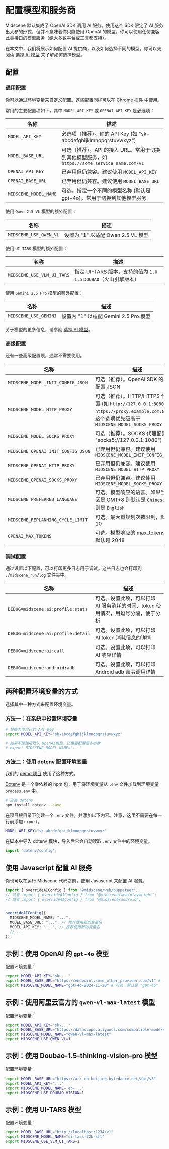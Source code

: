 
# 配置模型和服务商

Midscene 默认集成了 OpenAI SDK 调用 AI 服务。使用这个 SDK 限定了 AI 服务出入参的形式，但并不意味着你只能使用 OpenAI 的模型，你可以使用任何兼容此类接口的模型服务（绝大多数平台或工具都支持）。

在本文中，我们将展示如何配置 AI 提供商，以及如何选择不同的模型。你可以先阅读 [选择 AI 模型](./choose-a-model) 来了解如何选择模型。

## 配置

### 通用配置

你可以通过环境变量来自定义配置。这些配置同样可以在 [Chrome 插件](./quick-experience) 中使用。

常用的主要配置项如下，其中 `MODEL_API_KEY` 或 `OPENAI_API_KEY` 是必选项：

| 名称 | 描述 |
|------|-------------|
| `MODEL_API_KEY` | 必选项（推荐）。你的 API Key (如 "sk-abcdefghijklmnopqrstuvwxyz") |
| `MODEL_BASE_URL` | 可选（推荐）。API 的接入 URL。常用于切换到其他模型服务，如 `https://some_service_name.com/v1` |
| `OPENAI_API_KEY` | 已弃用但仍兼容。建议使用 `MODEL_API_KEY` |
| `OPENAI_BASE_URL` | 已弃用但仍兼容。建议使用 `MODEL_BASE_URL` |
| `MIDSCENE_MODEL_NAME` | 可选。指定一个不同的模型名称 (默认是 gpt-4o)。常用于切换到其他模型服务|

使用 `Qwen 2.5 VL` 模型的额外配置：

| 名称 | 描述 |
|------|-------------|
| `MIDSCENE_USE_QWEN_VL` | 设置为 "1" 以适配 Qwen 2.5 VL 模型 |

使用 `UI-TARS` 模型的额外配置：

| 名称 | 描述 |
|------|-------------|
| `MIDSCENE_USE_VLM_UI_TARS` | 指定 UI-TARS 版本，支持的值为 `1.0` `1.5` `DOUBAO`（火山引擎版本） |

使用 `Gemini 2.5 Pro` 模型的额外配置：

| 名称 | 描述 |
|------|-------------|
| `MIDSCENE_USE_GEMINI` | 设置为 "1" 以适配 Gemini 2.5 Pro 模型 |

关于模型的更多信息，请参阅 [选择 AI 模型](./choose-a-model)。

### 高级配置

还有一些高级配置项，通常不需要使用。

| 名称 | 描述 |
|------|-------------|
| `MIDSCENE_MODEL_INIT_CONFIG_JSON` | 可选（推荐）。OpenAI SDK 的初始化配置 JSON |
| `MIDSCENE_MODEL_HTTP_PROXY` | 可选（推荐）。HTTP/HTTPS 代理配置 (如 `http://127.0.0.1:8080` 或 `https://proxy.example.com:8080`)。这个选项优先级高于 `MIDSCENE_MODEL_SOCKS_PROXY` |
| `MIDSCENE_MODEL_SOCKS_PROXY` | 可选（推荐）。SOCKS 代理配置 (如 "socks5://127.0.0.1:1080") |
| `MIDSCENE_OPENAI_INIT_CONFIG_JSON` | 已弃用但仍兼容。建议使用 `MIDSCENE_MODEL_INIT_CONFIG_JSON` |
| `MIDSCENE_OPENAI_HTTP_PROXY` | 已弃用但仍兼容。建议使用 `MIDSCENE_MODEL_HTTP_PROXY` |
| `MIDSCENE_OPENAI_SOCKS_PROXY` | 已弃用但仍兼容。建议使用 `MIDSCENE_MODEL_SOCKS_PROXY` |
| `MIDSCENE_PREFERRED_LANGUAGE` | 可选。模型响应的语言。如果当前时区是 GMT+8 则默认是 `Chinese`，否则是 `English` |
| `MIDSCENE_REPLANNING_CYCLE_LIMIT` | 可选。最大重规划次数限制，默认是 10 |
| `OPENAI_MAX_TOKENS` | 可选。模型响应的 max_tokens 数，默认是 2048 |

### 调试配置

通过设置以下配置，可以打印更多日志用于调试。这些日志也会打印到 `./midscene_run/log` 文件夹中。

| 名称 | 描述 |
|------|-------------|
| `DEBUG=midscene:ai:profile:stats` | 可选。设置此项，可以打印 AI 服务消耗的时间、token 使用情况，用逗号分隔，便于分析 |
| `DEBUG=midscene:ai:profile:detail` | 可选。设置此项，可以打印 AI token 消耗信息的详情 |
| `DEBUG=midscene:ai:call` | 可选。设置此项，可以打印 AI 响应详情 |
| `DEBUG=midscene:android:adb` | 可选。设置此项，可以打印 Android adb 命令调用详情 |

## 两种配置环境变量的方式

选择其中一种方式来配置环境变量。

### 方法一：在系统中设置环境变量

```bash
# 替换为你自己的 API Key
export MODEL_API_KEY="sk-abcdefghijklmnopqrstuvwxyz"

# 如果不是使用默认 OpenAI模型，还需要配置更多参数
# export MIDSCENE_MODEL_NAME="..."
```

### 方法二：使用 dotenv 配置环境变量

我们的 [demo 项目](https://github.com/web-infra-dev/midscene-example) 使用了这种方式。

[Dotenv](https://www.npmjs.com/package/dotenv) 是一个零依赖的 npm 包，用于将环境变量从 `.env` 文件加载到环境变量 `process.env` 中。

```bash
# 安装 dotenv
npm install dotenv --save
```

在项目根目录下创建一个 `.env` 文件，并添加以下内容。注意，这里不需要在每一行前添加 `export`。

```bash
MODEL_API_KEY="sk-abcdefghijklmnopqrstuvwxyz"
```

在脚本中导入 dotenv 模块，导入后它会自动读取 `.env` 文件中的环境变量。

```typescript
import 'dotenv/config';
```

## 使用 Javascript 配置 AI 服务

你也可以在运行 Midscene 代码之前，使用 Javascript 来配置 AI 服务。

```typescript
import { overrideAIConfig } from "@midscene/web/puppeteer";
// 或者 import { overrideAIConfig } from "@midscene/web/playwright";
// 或者 import { overrideAIConfig } from "@midscene/android";


overrideAIConfig({
  MIDSCENE_MODEL_NAME: "...",
  MODEL_BASE_URL: "...", // 推荐使用新的变量名
  MODEL_API_KEY: "...", // 推荐使用新的变量名
  // ...
});
```

## 示例：使用 OpenAI 的 `gpt-4o` 模型

配置环境变量：

```bash
export MODEL_API_KEY="sk-..."
export MODEL_BASE_URL="https://endpoint.some_other_provider.com/v1" # 可选，如果你想要使用一个不同于 OpenAI 官方的接入点
export MIDSCENE_MODEL_NAME="gpt-4o-2024-11-20" # 可选，默认是 "gpt-4o"
```

## 示例：使用阿里云官方的 `qwen-vl-max-latest` 模型

配置环境变量：

```bash
export MODEL_API_KEY="sk-..."
export MODEL_BASE_URL="https://dashscope.aliyuncs.com/compatible-mode/v1"
export MIDSCENE_MODEL_NAME="qwen-vl-max-latest"
export MIDSCENE_USE_QWEN_VL=1
```

## 示例：使用 Doubao-1.5-thinking-vision-pro 模型

配置环境变量：

```bash
export MODEL_BASE_URL="https://ark-cn-beijing.bytedance.net/api/v3"
export MODEL_API_KEY="..."
export MIDSCENE_MODEL_NAME='ep-...'
export MIDSCENE_USE_DOUBAO_VISION=1
```

## 示例：使用 UI-TARS 模型

配置环境变量：

```bash
export MODEL_BASE_URL="http://localhost:1234/v1"
export MIDSCENE_MODEL_NAME="ui-tars-72b-sft"
export MIDSCENE_USE_VLM_UI_TARS=1
```


<TroubleshootingLLMConnectivity />
